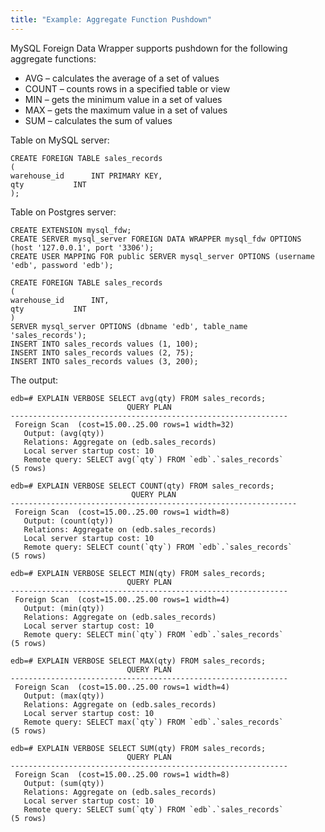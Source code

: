 ```yaml
---
title: "Example: Aggregate Function Pushdown"
---
```


MySQL Foreign Data Wrapper supports pushdown for the following aggregate functions:

- AVG – calculates the average of a set of values
- COUNT – counts rows in a specified table or view
- MIN – gets the minimum value in a set of values
- MAX – gets the maximum value in a set of values
- SUM – calculates the sum of values

Table on MySQL server:

```text
CREATE FOREIGN TABLE sales_records
(
warehouse_id      INT PRIMARY KEY,
qty    		  INT
);
```

Table on Postgres server:
```
CREATE EXTENSION mysql_fdw;
CREATE SERVER mysql_server FOREIGN DATA WRAPPER mysql_fdw OPTIONS (host '127.0.0.1', port '3306');
CREATE USER MAPPING FOR public SERVER mysql_server OPTIONS (username 'edb', password 'edb');

CREATE FOREIGN TABLE sales_records
(
warehouse_id      INT,
qty    		  INT
)
SERVER mysql_server OPTIONS (dbname 'edb', table_name 'sales_records');
INSERT INTO sales_records values (1, 100);
INSERT INTO sales_records values (2, 75);
INSERT INTO sales_records values (3, 200);
```

The output:

```text
edb=# EXPLAIN VERBOSE SELECT avg(qty) FROM sales_records;
                          QUERY PLAN                          
--------------------------------------------------------------
 Foreign Scan  (cost=15.00..25.00 rows=1 width=32)
   Output: (avg(qty))
   Relations: Aggregate on (edb.sales_records)
   Local server startup cost: 10
   Remote query: SELECT avg(`qty`) FROM `edb`.`sales_records`
(5 rows)

edb=# EXPLAIN VERBOSE SELECT COUNT(qty) FROM sales_records;
                           QUERY PLAN                           
----------------------------------------------------------------
 Foreign Scan  (cost=15.00..25.00 rows=1 width=8)
   Output: (count(qty))
   Relations: Aggregate on (edb.sales_records)
   Local server startup cost: 10
   Remote query: SELECT count(`qty`) FROM `edb`.`sales_records`
(5 rows)

edb=# EXPLAIN VERBOSE SELECT MIN(qty) FROM sales_records;
                          QUERY PLAN                          
--------------------------------------------------------------
 Foreign Scan  (cost=15.00..25.00 rows=1 width=4)
   Output: (min(qty))
   Relations: Aggregate on (edb.sales_records)
   Local server startup cost: 10
   Remote query: SELECT min(`qty`) FROM `edb`.`sales_records`
(5 rows)

edb=# EXPLAIN VERBOSE SELECT MAX(qty) FROM sales_records;
                          QUERY PLAN                          
--------------------------------------------------------------
 Foreign Scan  (cost=15.00..25.00 rows=1 width=4)
   Output: (max(qty))
   Relations: Aggregate on (edb.sales_records)
   Local server startup cost: 10
   Remote query: SELECT max(`qty`) FROM `edb`.`sales_records`
(5 rows)

edb=# EXPLAIN VERBOSE SELECT SUM(qty) FROM sales_records;
                          QUERY PLAN                          
--------------------------------------------------------------
 Foreign Scan  (cost=15.00..25.00 rows=1 width=8)
   Output: (sum(qty))
   Relations: Aggregate on (edb.sales_records)
   Local server startup cost: 10
   Remote query: SELECT sum(`qty`) FROM `edb`.`sales_records`
(5 rows)
```